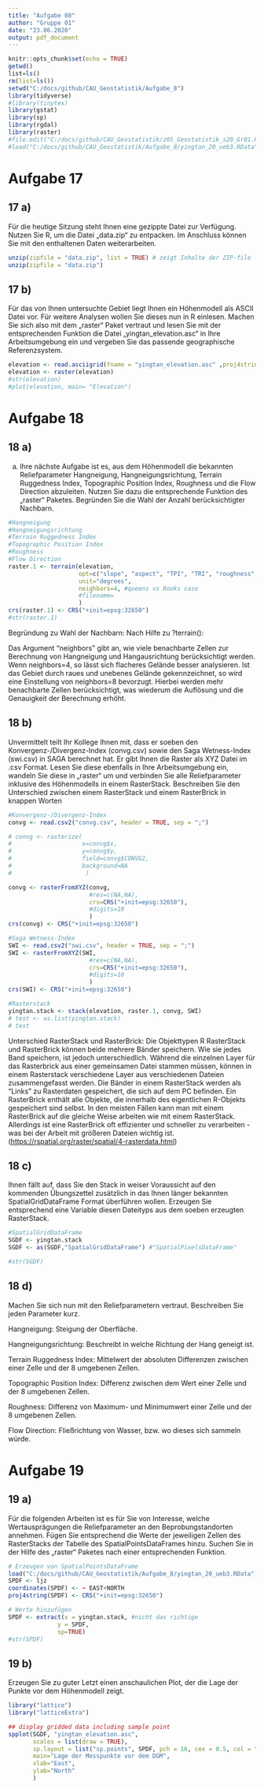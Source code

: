 ```yaml
---
title: "Aufgabe 08"
author: "Gruppe 01"
date: "23.06.2020"
output: pdf_document
---
```


```r
knitr::opts_chunk$set(echo = TRUE)
getwd()
list=ls()
rm(list=ls())
setwd("C:/docs/github/CAU_Geostatistik/Aufgabe_8")
library(tidyverse)
#library(tinytex)
library(gstat)
library(sp)
library(rgdal)
library(raster)
#file.edit("C:/docs/github/CAU_Geostatistik/z05_Geostatistik_s20_Gr01.Rmd")
#load("C:/docs/github/CAU_Geostatistik/Aufgabe_8/yingtan_20_ueb3.RData")
```

# Aufgabe 17

## 17 a)
Für die heutige Sitzung steht Ihnen eine gezippte Datei zur Verfügung.
Nutzen Sie R, um die Datei „data.zip“ zu entpacken. Im Anschluss können
Sie mit den enthaltenen Daten weiterarbeiten.

```r
unzip(zipfile = "data.zip", list = TRUE) # zeigt Inhalte der ZIP-file
unzip(zipfile = "data.zip")
```

## 17 b)

Für das von Ihnen untersuchte Gebiet liegt Ihnen ein Höhenmodell als
ASCII Datei vor. Für weitere Analysen wollen Sie dieses nun in R einlesen.
Machen Sie sich also mit dem „raster“ Paket vertraut und lesen Sie mit der
entsprechenden Funktion die Datei „yingtan_elevation.asc“ in Ihre Arbeitsumgebung ein
und vergeben Sie das passende geographische Referenzsystem.

```r
elevation <- read.asciigrid(fname = "yingtan_elevation.asc" ,proj4string = CRS("+init=epsg:32650"))
elevation <- raster(elevation)
#str(elevation)
#plot(elevation, main= "Elevation")
```


# Aufgabe 18

## 18 a)
a) Ihre nächste Aufgabe ist es, aus dem Höhenmodell die bekannten Reliefparameter
Hangneigung, Hangneigungsrichtung, Terrain Ruggedness Index, Topographic Position Index, Roughness und die Flow Direction abzuleiten.
Nutzen Sie dazu die entsprechende Funktion des „raster“ Paketes.
Begründen Sie die Wahl der Anzahl berücksichtigter Nachbarn.

```r
#Hangneigung
#Hangneigungsrichtung
#Terrain Ruggedness Index
#Topographic Position Index
#Roughness
#Flow Direction
raster.1 <- terrain(elevation,
                    opt=c("slope", "aspect", "TPI", "TRI", "roughness", "flowdir"),
                    unit="degrees",
                    neighbors=4, #queens vs Rooks case
                    #filename=
                    )
crs(raster.1) <- CRS("+init=epsg:32650")
#str(raster.1)
```

Begründung zu Wahl der Nachbarn: Nach Hilfe zu ?terrain():

Das Argument "neighbors" gibt an, wie viele benachbarte Zellen zur Berechnung von Hangneigung und Hangausrichtung berücksichtigt werden. Wenn neighbors=4, so lässt sich flacheres Gelände besser analysieren. 
Ist das Gebiet durch raues und unebenes Gelände gekennzeichnet, so wird eine Einstellung von neighbors=8 bevorzugt. Hierbei werden mehr benachbarte Zellen berücksichtigt, was wiederum die Auflösung und die Genauigkeit der Berechnung erhöht.


## 18 b)
Unvermittelt teilt Ihr Kollege Ihnen mit, dass er soeben den
Konvergenz-/Divergenz-Index (convg.csv) sowie den Saga Wetness-Index
(swi.csv) in SAGA berechnet hat. Er gibt Ihnen die Raster als XYZ Datei
im .csv Format. Lesen Sie diese ebenfalls in Ihre Arbeitsumgebung ein,
wandeln Sie diese in „raster“ um und verbinden Sie alle Reliefparameter inklusive des
Höhenmodells in einem RasterStack. Beschreiben Sie den Unterschied zwischen einem RasterStack und einem RasterBrick in knappen Worten

```r
#Konvergenz-/Divergenz-Index
convg <- read.csv2("convg.csv", header = TRUE, sep = ";")

# convg <- rasterize(
#                    x=convg$x,
#                    y=convg$y,
#                    field=convg$CONVG2,
#                    background=NA
#                     )

convg <- rasterFromXYZ(convg,
                       #res=c(NA,NA),
                       crs=CRS("+init=epsg:32650"),
                       #digits=10
                       )
crs(convg) <- CRS("+init=epsg:32650")

#Saga Wetness-Index
SWI <- read.csv2("swi.csv", header = TRUE, sep = ";")
SWI <- rasterFromXYZ(SWI,
                       #res=c(NA,NA),
                       crs=CRS("+init=epsg:32650"),
                       #digits=10
                       )
crs(SWI) <- CRS("+init=epsg:32650")

#Rasterstack
yingtan.stack <- stack(elevation, raster.1, convg, SWI)
# test <- as.list(yingtan.stack)
# test
```

Unterschied RasterStack und RasterBrick:
Die Objekttypen R RasterStack und RasterBrick können beide mehrere Bänder speichern. Wie sie jedes Band speichern, ist jedoch unterschiedlich. Während die einzelnen Layer für das Rasterbrick aus einer gemeinsamen Datei stammen müssen, können in einem Rasterstack verschiedene Layer aus verschiedenen Dateien zusammengefasst werden.
Die Bänder in einem RasterStack werden als "Links" zu Rasterdaten gespeichert, die sich auf dem PC befinden. Ein RasterBrick enthält alle Objekte, die innerhalb des eigentlichen R-Objekts gespeichert sind selbst. In den meisten Fällen kann man mit einem RasterBrick auf die gleiche Weise arbeiten wie mit einem RasterStack. Allerdings ist eine RasterBrick oft effizienter und schneller zu verarbeiten - was bei der Arbeit mit größeren Dateien wichtig ist. (<https://rspatial.org/raster/spatial/4-rasterdata.html>)


## 18 c)
Ihnen fällt auf, dass Sie den Stack in weiser Voraussicht auf den kommenden Übungszettel
zusätzlich in das Ihnen länger bekannten SpatialGridDataFrame Format überführen wollen.
Erzeugen Sie entsprechend eine Variable diesen Dateityps aus dem soeben erzeugten RasterStack.

```r
#SpatialGridDataFrame
SGDF <- yingtan.stack
SGDF <- as(SGDF,"SpatialGridDataFrame") #"SpatialPixelsDataFrame"

#str(SGDF)

```


## 18 d)
Machen Sie sich nun mit den Reliefparametern vertraut. Beschreiben Sie
jeden Parameter kurz.

Hangneigung: Steigung der Oberfläche.

Hangneigungsrichtung: Beschreibt in welche Richtung der Hang geneigt ist.

Terrain Ruggedness Index: Mittelwert der absoluten Differenzen zwischen einer Zelle und der 8 umgebenen Zellen.

Topographic Position Index: Differenz zwischen dem Wert einer Zelle und der 8 umgebenen Zellen.

Roughness: Differenz von Maximum- und Minimumwert einer Zelle und der 8 umgebenen Zellen.

Flow Direction: Fließrichtung von Wasser, bzw. wo dieses sich sammeln würde.


# Aufgabe 19

## 19 a)
Für die folgenden Arbeiten ist es für Sie von Interesse,
welche Wertausprägungen die Reliefparameter an den Beprobungstandorten annehmen.
Fügen Sie entsprechend die Werte der jeweiligen Zellen des RasterStacks der Tabelle des SpatialPointsDataFrames hinzu.
Suchen Sie in der Hilfe des „raster“ Paketes nach einer entsprechenden Funktion.

```r
# Erzeugen von SpatialPointsDataFrame
load("C:/docs/github/CAU_Geostatistik/Aufgabe_8/yingtan_20_ueb3.RData")
SPDF <- ljz
coordinates(SPDF) <- ~ EAST+NORTH
proj4string(SPDF) <- CRS("+init=epsg:32650")

# Werte hinzufügen
SPDF <- extract(x = yingtan.stack, #nicht das richtige
              y = SPDF,
              sp=TRUE)
#str(SPDF)
```


## 19 b)
Erzeugen Sie zu guter Letzt einen anschaulichen Plot,
der die Lage der Punkte vor dem Höhenmodell zeigt.

```r
library("lattice")
library("latticeExtra")

## display gridded data including sample point
spplot(SGDF, "yingtan_elevation.asc", 
       scales = list(draw = TRUE),
       sp.layout = list("sp.points", SPDF, pch = 16, cex = 0.5, col = "black"),
       main="Lage der Messpunkte vor dem DGM",
       xlab="East",
       ylab="North"
       )
```

